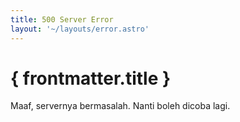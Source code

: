 ```yaml
---
title: 500 Server Error
layout: '~/layouts/error.astro'
---
```



<div className="relative">
  <ServerError className="w-[240px] md:w-[480px] h-fit" />
  <AttributionLink
    url="/attributions/storyset"
    text="Web illustrations by Storyset"
  />
</div>

# { frontmatter.title }

Maaf, servernya bermasalah. Nanti boleh dicoba lagi.
